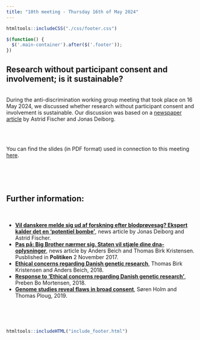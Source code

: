 ```yaml
---
title: "10th meeting - Thursday 16th of May 2024"
---
```


```r
htmltools::includeCSS("./css/footer.css")
```

```js
$(function() {
  $('.main-container').after($('.footer'));
})
```

<!--
 <a href="" target="_blank" rel="noopener noreferrer" title=""></a>
-->
## Research without participant consent and involvement; is it sustainable?
<br>
During the anti-discrimination working group meeting that took place on 16 May 2024, we discussed whether research without participant consent and involvement is sustainable.
Our discussion was based on a <a href="https://www.dr.dk/nyheder/indland/vil-danskere-melde-sig-ud-af-forskning-efter-blodproevesag-ekspert-kalder-det-en" target="_blank" rel="noopener noreferrer" title="SSI and their blood samples">newspaper article</a> by Astrid Fischer and Jonas Deiborg. 
<br>
 
<br><br>

You can find the slides (in PDF format) used in connection to this meeting <a href="Slides/ADWG_meeting10_patient_involvement_and_consent.pdf" target="_blank" rel="noopener noreferrer" title="ADWG meeting - Patient involvement and consent">here</a>.

<br><br><br>

## Further information:
<br>

* <a href="https://www.dr.dk/nyheder/indland/vil-danskere-melde-sig-ud-af-forskning-efter-blodproevesag-ekspert-kalder-det-en" target="_blank" rel="noopener noreferrer" title="SSI and their blood samples">__Vil danskere melde sig ud af forskning efter blodprøvesag? Ekspert kalder det en 'potentiel bombe'__</a>, news article by Jonas Deiborg and Astrid Fischer.
* <a href="https://politiken.dk/debat/kroniken/art6186127/Big-Brother-n%C3%A6rmer-sig.-Staten-vil-stj%C3%A6le-dine-dna-oplysninger" target="_blank" rel="noopener noreferrer" title="Big Brother nærmer sig">__Pas på: Big Brother nærmer sig. Staten vil stjæle dine dna-oplysninger__</a>, news article by Anders Beich and Thomas Birk Kristensen. Pusblished in __Politiken__ 2 November 2017.
* <a href="https://doi.org/10.1038/s41380-018-0257-4" target="_blank" rel="noopener noreferrer" title="Ethical concerns regarding Danish genetic research">__Ethical concerns regarding Danish genetic research__</a>, Thomas Birk Kristensen and Anders Beich, 2018.
* <a href="https://doi.org/10.1038/s41380-018-0296-x" target="_blank" rel="noopener noreferrer" title="Response to 'Ethical concerns regarding Danish genetic research'">__Response to 'Ethical concerns regarding Danish genetic research'__</a>, Preben Bo Mortensen, 2018.
* <a href="https://doi.org/10.1126/science.aaz3797" target="_blank" rel="noopener noreferrer" title="Genome studies reveal flaws in broad consent">__Genome studies reveal flaws in broad consent__</a>, Søren Holm and Thomas Ploug, 2019.



<br><br><br>

```r
htmltools::includeHTML("include_footer.html")
```